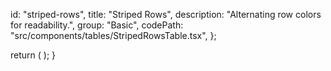 
  id: "striped-rows",
  title: "Striped Rows",
  description: "Alternating row colors for readability.",
  group: "Basic",
  codePath: "src/components/tables/StripedRowsTable.tsx",
};

  return (
    <ExampleCard
      title={meta.title}
      description={meta.description}
      codePath={meta.codePath}
    >
      <StripedRowsTable />
    </ExampleCard>
  );
}
